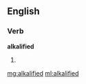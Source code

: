 ==English==

===Verb===
'''alkalified'''

# {{past of|[[alkalify]]}}

[[mg:alkalified]]
[[ml:alkalified]]